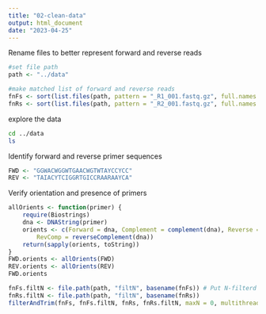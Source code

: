 ```yaml
---
title: "02-clean-data"
output: html_document
date: "2023-04-25"
---
```


Rename files to better represent forward and reverse reads
```r
#set file path
path <- "../data"

#make matched list of forward and reverse reads
fnFs <- sort(list.files(path, pattern = "_R1_001.fastq.gz", full.names = TRUE))
fnRs <- sort(list.files(path, pattern = "_R2_001.fastq.gz", full.names = TRUE))

```

explore the data
```bash
cd ../data
ls
```


Identify forward and reverse primer sequences
```r
FWD <- "GGWACWGGWTGAACWGTWTAYCCYCC"  
REV <- "TAIACYTCIGGRTGICCRAARAAYCA"  
```

Verify orientation and presence of primers
```r
allOrients <- function(primer) {
    require(Biostrings)
    dna <- DNAString(primer)
    orients <- c(Forward = dna, Complement = complement(dna), Reverse = reverse(dna), 
        RevComp = reverseComplement(dna))
    return(sapply(orients, toString)) 
}
FWD.orients <- allOrients(FWD)
REV.orients <- allOrients(REV)
FWD.orients
```
```r
fnFs.filtN <- file.path(path, "filtN", basename(fnFs)) # Put N-filterd files in filtN/ subdirectory
fnRs.filtN <- file.path(path, "filtN", basename(fnRs))
filterAndTrim(fnFs, fnFs.filtN, fnRs, fnRs.filtN, maxN = 0, multithread = TRUE)
```

